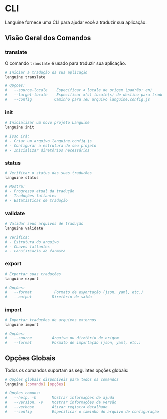 # CLI

Languine fornece uma CLI para ajudar você a traduzir sua aplicação.

## Visão Geral dos Comandos

### translate

O comando `translate` é usado para traduzir sua aplicação.

```bash title="Terminal"
# Iniciar a tradução da sua aplicação
languine translate

# Opções:
#   --source-locale    Especificar o locale de origem (padrão: en)
#   --target-locale    Especificar o(s) locale(s) de destino para traduzir
#   --config          Caminho para seu arquivo languine.config.js
```

### init

```bash title="Terminal"
# Inicializar um novo projeto Languine
languine init

# Isso irá:
# - Criar um arquivo languine.config.js
# - Configurar a estrutura do seu projeto
# - Inicializar diretórios necessários
```

### status

```bash title="Terminal"
# Verificar o status das suas traduções
languine status

# Mostra:
# - Progresso atual da tradução
# - Traduções faltantes
# - Estatísticas de tradução
```

### validate

```bash title="Terminal"
# Validar seus arquivos de tradução
languine validate

# Verifica:
# - Estrutura do arquivo
# - Chaves faltantes
# - Consistência de formato
```

### export

```bash title="Terminal"
# Exportar suas traduções
languine export

# Opções:
#   --format          Formato de exportação (json, yaml, etc.)
#   --output         Diretório de saída
```

### import

```bash title="Terminal"
# Importar traduções de arquivos externos
languine import

# Opções:
#   --source         Arquivo ou diretório de origem
#   --format         Formato de importação (json, yaml, etc.)
```

## Opções Globais

Todos os comandos suportam as seguintes opções globais:

```bash title="Terminal"
# Opções globais disponíveis para todos os comandos
languine [comando] [opções]

# Opções comuns:
#   --help, -h       Mostrar informações de ajuda
#   --version, -v    Mostrar informações da versão
#   --verbose        Ativar registro detalhado
#   --config         Especificar o caminho do arquivo de configuração
```

